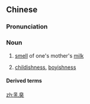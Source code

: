 ==Chinese==
{{zh-forms}}

===Pronunciation===
{{zh-pron
|m=rǔxiù
|c=jyu5 cau3
|mn=qz,xm:lú-hiù/zz:jí-hiù
|cat=n
}}

===Noun===
{{zh-noun}}

# [[smell]] of one's mother's [[milk]]
# {{lb|zh|figurative}} [[childishness]], [[boyishness]]

====Derived terms====
{{zh-der|乳臭未乾}}

[[zh:乳臭]]